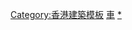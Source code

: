 {{Navbox
| name   = 香港主要行車下通道
| title  = 香港主要行車下通道
| image  = <!-- 合理使用文件：Highways_Department.svg --><!-- 合理使用文件：Highways_Department.svg --><!-- 合理使用文件：Highways_Department.svg -->[[File:HK Tunnel.svg|50px|香港行車隧道標誌]]
| bodyclass = hlist

| group1 = [[香港島]]
| list1  = 
* [[華富道|華富道下穿石排灣道]]（HU1）
* [[干諾道|畢打街隧道]]（HU2）
* [[士美菲路|士美菲路穿越薄扶林道下通道段]]（HU3）
* [[民祥街|租庇利街隧道]]（HU4）
* [[東區海底隧道|東區海底隧道往東區走廊東行線出口下通道]]（HU5）<sup>1</sup>
* [[龍和道|龍和道穿越添馬公園下通道段]]（HU6）
* [[西區海底隧道|西區海底隧道往干諾道西天橋西行線出口下通道]]

| group2 = [[九龍]]
| list2  = 
* [[漆咸道|漆咸道北往機利士南路出口下通道]]（KU2）
* [[觀塘道下通道]]（KU3）
* [[漆咸道|溫思勞街行車隧道]]（KU4) 
* [[呈祥道|呈祥道往貨櫃碼頭南路下通道]]（KU6）
* [[櫻桃街|櫻桃街隧道]]（KU7）
* [[龍悅道]]及[[大埔道]]（KU9，KU10）
* [[紅磡南道]]下穿[[紅磡繞道]]（KU11）
* [[梳士巴利道|梳士巴利道穿越漆咸道南下通道段]]（KU13）
* [[啟新道]]（KU14）
* [[柯士甸道|柯士甸道西]]與[[連翔道]]交界下通道段

| group3 = [[新界]]
| list3  = 
* {{CPR|深井}}來往[[屯門公路]]東行（NU1）
* [[紅梅谷路]]（NU2，NU2A）
* 冠發街（[[屯門公路]]下）（NU3，NU3A）
* [[西沙路|西沙路連接馬鞍山繞道出入口下通道]]（NU38，NU39，NU40，NU41）
* [[清水灣道|清水灣道往西貢公路入口下通道]]（NU34）
* [[青衣路|青衣路往葵青橋入口下通道]]（NU33）
* [[二陂圳路|二陂圳路穿越象鼻山路下通道段]]（NU13）
* [[和宜合交匯處|和宜合交匯處支路穿越城門隧道公路下通道段]]（NU14）
* [[深水角徑|深水角徑穿越北大嶼山公路和機場鐵路下通道段]]（NU28）
* [[深圳灣管制站|深圳灣管制站支路]]（NU44）<sup>2</sup>
* [[青山公路荃灣段]]（翠豐臺對出）（NU45）

| below  = {{small|1：屬東區海底隧道範圍}}<br/>{{small|2：位於深圳南山區}}<br/>由[[路政署]]管理的免費行車下通道，主要在道路下方穿越，長度比其他一般行車隧道短，有部分下通道亦包括行人路設施，括號為路政署結構編號
}}<noinclude>
[[Category:香港建築模板]]
[[Category:香港交通導航模板|車]]
[[Category:香港隧道|*]]
</noinclude>